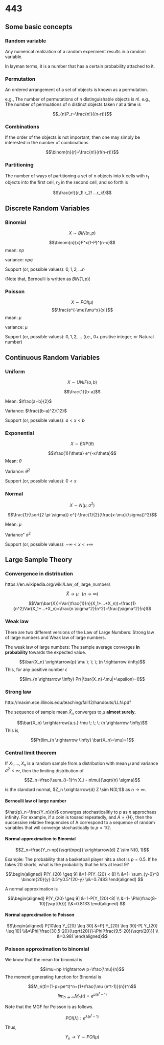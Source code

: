 
# 443

## Some basic concepts

### Random variable

Any numerical realization of a random experiment results in a random variable. 

In layman terms, it is a number that has a certain probability attached to it. 

### Permutation
An ordered arrangement of a set of objects is known as a permutation. 

e.g., The number of permutations of n distinguishable objects is $n!$.
e.g., The number of permuations of n distinct objects taken r at a time is 

$$_{n}P_r=\frac{n!}{(n-r)!}$$

### Combinations 

If the order of the objects is not important, then one may simply be interested in the number of combinations.

$$\binom{n}{r}=\frac{n!}{r!(n-r)!}$$

### Partitioning 

The number of ways of partitioning a set of n objects into k cells with $r_1$ objects into the first cell, $r_2$ in the second cell, and so forth is

$$\frac{n!}{r_1! r_2! ...r_k!}$$


## Discrete Random Variables 

### Binomial 

$$X\sim BIN(n,p)$$

$$\binom{n}{x}P^x(1-P)^{n-x}$$
mean: $np$

variance: $npq$

Support (or, possible values): $0, 1, 2,...n$

(Note that, Bernoulli is written as $BIN(1, p)$)

### Poisson 

$$X \sim POI(\mu)$$
$$\frac{e^{-\mu}\mu^x}{x!}$$
mean: $\mu$

variance: $\mu$

Support (or, possible values): $0, 1, 2,...$ (i.e., 0+ positive integer; or Natural number)


## Continuous Random Variables

### Uniform

$$X \sim UNIF(a,b)$$

$$\frac{1}{b-a}$$

Mean: $\frac{a+b}{2}$

Variance: $\frac{(b-a)^2}{12}$

Support (or, possible values): $a<x<b$

### Exponential 

$$X \sim EXP(\theta)$$

$$\frac{1}{\theta} e^{-x/\theta}$$
Mean: $\theta$

Variance: $\theta^2$


Support (or, possible values): $0<x$

### Normal

$$X\sim N(\mu, \sigma^2)$$

$$\frac{1}{\sqrt{2 \pi \sigma}} e^{-\frac{1}{2}(\frac{x-\mu}{\sigma})^2}$$

Mean: $\mu$

Variance" $\sigma^2$

Support (or, possible values): $-\infty<x<+\infty$


## Large Sample Theory 

### Convergence in distribution

 https://en.wikipedia.org/wiki/Law_of_large_numbers



$$\bar{X} \rightarrow \mu \; \; \; (n \rightarrow \infty)$$

$$Var(\bar{X})=Var(\frac{1}{n}(X_1+...+X_n))=\frac{1}{n^2}Var(X_1+...+X_n)=\frac{n \sigma^2}{n^2}=\frac{\sigma^2}{n}$$



### Weak law

There are two different versions of the Law of Large Numbers: Strong law of large numbers and Weak law of large numbers. 

The weak law of large numbers: The sample average converges __in probability__ towards the expected value. 

$$\bar{X_n} \xrightarrow{p} \mu \; \; \; (n \rightarrow \infty)$$
This, for any positive number $\epsilon$

$$lim_{n \rightarrow \infty} Pr(|\bar{X_n}-\mu|>\epsilon)=0$$

### Strong law

http://maxim.ece.illinois.edu/teaching/fall12/handouts/LLN.pdf


The sequence of sample mean $\bar{X}_n$ converges to $\mu$ __almost surely__.

$$\bar{X_n} \xrightarrow{a.s.} \mu \; \; \; (n \rightarrow \infty)$$
This is,

$$Pr(lim_{n \rightarrow \infty} \bar{X_n}=\mu)=1$$

### Central limit theorem

If $X_1,...,X_n$ is a random sample from a distribution with mean $\mu$ and variance $\sigma^2 < \infty$, then the limiting distribution of 

$$Z_n=\frac{\sum_{i=1}^n X_i - n\mu}{\sqrt{n} \sigma}$$

is the standard normal, $Z_n \xrightarrow{d} Z \sim N(0,1)$ as $n \rightarrow \infty$.


#### Bernoulli law of large number 


$\hat{p}_n=\frac{Y_n}{n}$ converges stochasticalltly to $p$ as $n$ approchaes infinity. For example, if a coin is tossed repeatedly, and $A=\{H\}$, then the successive relative frequencies of A correspond to a sequence of random variables that will converge stochastically to $p=1/2$.


#### Normal approximation to Binomial

$$Z_n=\frac{Y_n-np}{\sqrt{npq}} \xrightarrow{d} Z \sim N(0, 1)$$

Example: The probability that a basketball player hits a shot is $p=0.5$. If he takes 20 shorts, what is the probability that he hits at least 9?

$$\begin{aligned} P[Y_{20} \geq 9] &=1-P[Y_{20} < 8] \\ &=1- \sum_{y-0}^8 \binom{20}{y} 0.5^y0.5^{20-y} \\&=0.7483 \end{aligned} $$

A normal approximation is

$$\begin{aligned} P[Y_{20} \geq 9] &=1-P[Y_{20}<8] \\ &=1- \Phi(\frac{8-10}{\sqrt{5}}) \\&=0.8133 \end{aligned} $$

#### Normal approximation to Poisson


$$\begin{aligned} P[10\leq Y_{20} \leq 30] &=P[ Y_{20} \leq 30]-P[ Y_{20} \leq 10] \\&=\Phi[\frac{30.5-20}{\sqrt{20}}]-\Phi[\frac{9.5-20}{\sqrt{20}}] \\ &=0.981 \end{aligned}$$

### Poisson approximation to binomial

We know that the mean for binomial is 

$$\mu=np \rightarrow p=\frac{\mu}{n}$$
The moment generating function for Binomial is 

$$M_n(t)=(1-p+pe^t)^n=(1+\frac{\mu (e^t-1)}{n})^n$$
$$lim_{n \rightarrow \infty} M_n(t)=e^{\mu (e^t-1)}$$

Note that the MGF for Poisson is as follows.

$$POI(\lambda): e^{\lambda(e^t-1)}$$

Thus, 

$$Y_n \rightarrow Y \sim POI (\mu)$$

